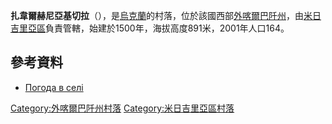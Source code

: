 {{coord|48|29|18|N|23|40|0|E|scale:100000|display=title}}

'''扎韋爾赫尼亞基切拉'''（{{lang-uk|Заверхня Кичера}}），是[[烏克蘭|烏克蘭]]的村落，位於該國西部[[外喀爾巴阡州|外喀爾巴阡州]]，由[[米日吉里亞區|米日吉里亞區]]負責管轄，始建於1500年，海拔高度891米，2001年人口164。

==參考資料==
*[http://weather.in.ua/ua/zakarpatskaja/8100 Погода в селі ] {{Wayback|url=http://weather.in.ua/ua/zakarpatskaja/8100 |date=20161107161413 }}

{{DEFAULTSORT:Заверхня Кичера}}

[[Category:外喀爾巴阡州村落|Category:外喀爾巴阡州村落]]
[[Category:米日吉里亞區村落|Category:米日吉里亞區村落]]


{{Zakarpattia-geo-stub}}